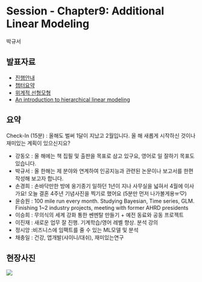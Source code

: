 # Session - Chapter9: Additional Linear Modeling

박규서

## 발표자료

-   [진행안내](https://docs.google.com/document/d/18rNA__Gh9AJj_tocM5q2dS7fYaBrH9Dg/edit?usp=sharing&ouid=106329859225085774367&rtpof=true&sd=true)
-   [챕터요약](https://docs.google.com/document/d/1vlHCXo9tuewkMlkctStiPeK8XxbVbmVV/edit?usp=sharing&ouid=106329859225085774367&rtpof=true&sd=true)
-   [위계적
    선형모형](https://drive.google.com/file/d/1QemmYle-YZAru3Aok_uw7kYoPWBa56Bc/view?usp=sharing)
-   [An introduction to hierarchical linear
    modeling](https://drive.google.com/file/d/196NSVcpTvyMtVGwmI9rvr54fpfLBYrtp/view?usp=sharing)

## 요약

Check-In (15분) : 올해도 벌써 1달이 지났고 2월입니다. 올 해 새롭게
시작하신 것이나 재미있는 계획이 있으신지요?

-   강동오 : 올 해에는 책 집필 및 출판을 목표로 삼고 있구요, 영어로 일
    잘하기 목표도 있습니다.
-   박규서 : 올 한해는 제 분야와 연계하여 인공지능과 관련된 논문이나
    보고서를 한편 작성해 보고자 합니다.
-   손경희 : 손바닥만한 방에 옹기종기 일하던 1년이 지나 사무실을 넓혀서
    4월에 이사가요! 오늘 결혼 4주년 기념사진을 찍기로 했어요 (5분만 먼저
    나가볼게용ㅠ♡)
-   윤승원 : 100 mile run every month. Studying Bayesian, Time series,
    GLM. Finishing 1\~2 industry projects, meeting with former AHRD
    presidents
-   이승희 : 무의식의 세계 강화 통한 쎈멘탈 만들기 + 예전 동료와 공동
    프로젝트
-   이진재 : 새로운 업무 잘 진행. 기계학습/영어 레벨 향상. 분석 강의
-   정시앙 :비즈니스에 임팩트를 줄 수 있는 ML모델 및 분석
-   채충일 : 건강, 앱개발(샤이니/대쉬), 재미있는연구

## 현장사진

![](img/s5/5.png)
